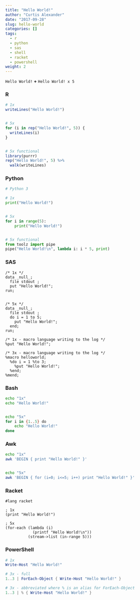 ```yaml
---
title: "Hello World!"
author: "Curtis Alexander"
date: "2017-09-28"
slug: hello-world
categories: []
tags:
  - r
  - python
  - sas
  - shell
  - racket
  - powershell
weight: 2
---
```


`Hello World!` **+** `Hello World! x 5`

### R
```r
# 1x
writeLines("Hello World!")


# 5x
for (i in rep("Hello World!", 5)) {
  writeLines(i)
}


# 5x functional
library(purrr)
rep("Hello World!", 5) %>%
  walk(writeLines)
```

### Python
```python
# Python 3

# 1x
print("Hello World!")


# 5x
for i in range(5):
    print("Hello World!")


# 5x functional 
from toolz import pipe
pipe("Hello World!\n", lambda i: i * 5, print)
```

### SAS
```sas
/* 1x */
data _null_;
  file stdout ;
  put "Hello World!";
run;


/* 5x */
data _null_;
  file stdout ;
  do i = 1 to 5;
    put "Hello World!";
  end;
run;

/* 1x - macro language writing to the log */
%put "Hello World!";

/* 3x - macro language writing to the log */
%macro helloworld;
  %do i = 1 %to 3;
    %put "Hello World!"; 
  %end;
%mend;
```

### Bash
```bash
echo "1x"
echo "Hello World!"


echo "5x"
for i in {1..5} do
    echo "Hello World!"
done
```

### Awk
```bash
echo "1x"
awk 'BEGIN { print "Hello World!" }'


echo "5x"
awk 'BEGIN { for (i=0; i<=5; i++) print "Hello World!" }'
```

### Racket
```racket
#lang racket

; 1x
(print "Hello World!")

; 5x
(for-each (lambda (i)
            (printf "Hello World!\n"))
          (stream->list (in-range 5)))
```

### PowerShell
```powershell
# 1x
Write-Host "Hello World!"

# 3x - full
1..3 | ForEach-Object { Write-Host "Hello World!" }

# 3x - abbreviated where % is an alias for ForEach-Object
1..3 | % { Write-Host "Hello World!" }
```
